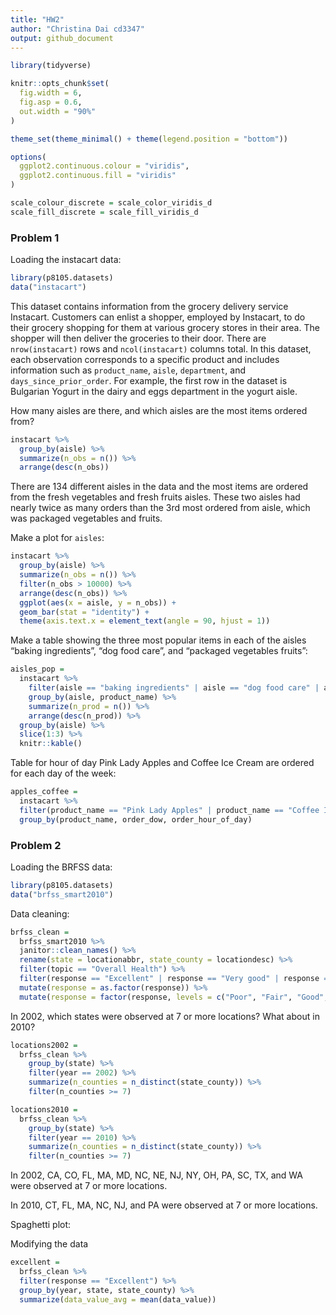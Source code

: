 ```yaml
---
title: "HW2"
author: "Christina Dai cd3347"
output: github_document
---
```


```r

library(tidyverse)

knitr::opts_chunk$set(
  fig.width = 6,
  fig.asp = 0.6,
  out.width = "90%"
)

theme_set(theme_minimal() + theme(legend.position = "bottom"))

options(
  ggplot2.continuous.colour = "viridis",
  ggplot2.continuous.fill = "viridis"
)

scale_colour_discrete = scale_color_viridis_d
scale_fill_discrete = scale_fill_viridis_d
```

### Problem 1

Loading the instacart data:

```r
library(p8105.datasets)
data("instacart")
```

This dataset contains information from the grocery delivery service Instacart. Customers can enlist a shopper, employed by Instacart, to do their grocery shopping for them at various grocery stores in their area. The shopper will then deliver the groceries to their door. There are `nrow(instacart)` rows and `ncol(instacart)` columns total. In this dataset, each observation corresponds to a specific product and includes information such as `product_name`, `aisle`, `department`, and `days_since_prior_order`. For example, the first row in the dataset is Bulgarian Yogurt in the dairy and eggs department in the yogurt aisle.

How many aisles are there, and which aisles are the most items ordered from?

```r
instacart %>% 
  group_by(aisle) %>% 
  summarize(n_obs = n()) %>% 
  arrange(desc(n_obs))
```

There are 134 different aisles in the data and the most items are ordered from the fresh vegetables and fresh fruits aisles. These two aisles had nearly twice as many orders than the 3rd most ordered from aisle, which was packaged vegetables and fruits.

Make a plot for `aisles`:

```r
instacart %>% 
  group_by(aisle) %>% 
  summarize(n_obs = n()) %>% 
  filter(n_obs > 10000) %>% 
  arrange(desc(n_obs)) %>%
  ggplot(aes(x = aisle, y = n_obs)) + 
  geom_bar(stat = "identity") + 
  theme(axis.text.x = element_text(angle = 90, hjust = 1))
```

Make a table showing the three most popular items in each of the aisles “baking ingredients”, “dog food care”, and “packaged vegetables fruits”:

```r
aisles_pop = 
  instacart %>% 
    filter(aisle == "baking ingredients" | aisle == "dog food care" | aisle == "packaged vegetables fruits") %>% 
    group_by(aisle, product_name) %>% 
    summarize(n_prod = n()) %>% 
    arrange(desc(n_prod)) %>% 
  group_by(aisle) %>% 
  slice(1:3) %>% 
  knitr::kable()
```

Table for hour of day Pink Lady Apples and Coffee Ice Cream are ordered for each day of the week:

```r
apples_coffee = 
  instacart %>% 
  filter(product_name == "Pink Lady Apples" | product_name == "Coffee Ice Cream") %>% 
  group_by(product_name, order_dow, order_hour_of_day)
```


### Problem 2

Loading the BRFSS data:

```r
library(p8105.datasets)
data("brfss_smart2010")
```


Data cleaning:

```r
brfss_clean = 
  brfss_smart2010 %>% 
  janitor::clean_names() %>% 
  rename(state = locationabbr, state_county = locationdesc) %>% 
  filter(topic == "Overall Health") %>% 
  filter(response == "Excellent" | response == "Very good" | response == "Good" | response == "Fair" | response == "Poor") %>% 
  mutate(response = as.factor(response)) %>% 
  mutate(response = factor(response, levels = c("Poor", "Fair", "Good", "Very good", "Excellent")))
```

In 2002, which states were observed at 7 or more locations? What about in 2010?

```r
locations2002 = 
  brfss_clean %>% 
    group_by(state) %>% 
    filter(year == 2002) %>% 
    summarize(n_counties = n_distinct(state_county)) %>% 
    filter(n_counties >= 7)
```


```r
locations2010 = 
  brfss_clean %>% 
    group_by(state) %>% 
    filter(year == 2010) %>% 
    summarize(n_counties = n_distinct(state_county)) %>% 
    filter(n_counties >= 7)
```


In 2002, CA, CO, FL, MA, MD, NC, NE, NJ, NY, OH, PA, SC, TX, and WA were observed at 7 or more locations.

In 2010, CT, FL, MA, NC, NJ, and PA were observed at 7 or more locations.


Spaghetti plot:

Modifying the data

```r
excellent = 
  brfss_clean %>% 
  filter(response == "Excellent") %>% 
  group_by(year, state, state_county) %>% 
  summarize(data_value_avg = mean(data_value))
```










